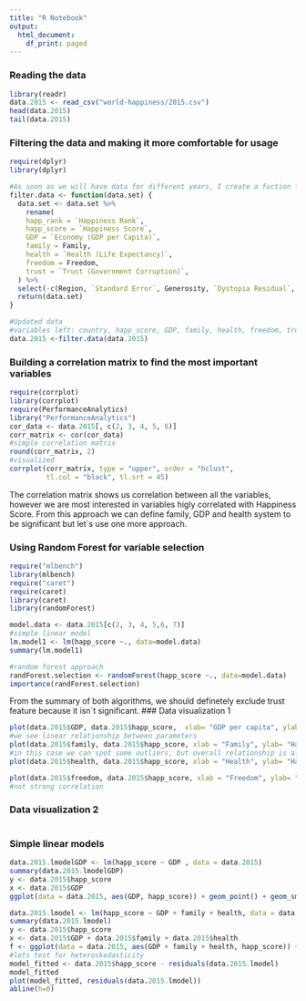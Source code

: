 ```yaml
---
title: "R Notebook"
output:
  html_document:
    df_print: paged
---
```

### Reading the data
```r
library(readr)
data.2015 <- read_csv("world-happiness/2015.csv")
head(data.2015)
tail(data.2015)
```
### Filtering the data and making it more comfortable for usage
```r
require(dplyr)
library(dplyr)

#As soon as we will have data for different years, I create a fuction for filtering and renaming the columns
filter.data <- function(data.set) {
  data.set <- data.set %>%
    rename(
    happ_rank = `Happiness Rank`,
    happ_score = `Happiness Score`,
    GDP = `Economy (GDP per Capita)`,
    family = Family,
    health = `Health (Life Expectancy)`,
    freedom = Freedom,
    trust = `Trust (Government Corruption)`,
  ) %>%
  select(-c(Region, `Standard Error`, Generosity, `Dystopia Residual`, happ_rank))
  return(data.set)
}
```
```r
#Updated data
#variables left: country, happ_score, GDP, family, health, freedom, trust
data.2015 <-filter.data(data.2015)
```
### Building a correlation matrix to find the most important variables
```r
require(corrplot)
library(corrplot)
require(PerformanceAnalytics)
library("PerformanceAnalytics")
cor_data <- data.2015[, c(2, 3, 4, 5, 6)]
corr_matrix <- cor(cor_data)
#simple correlation matrix
round(corr_matrix, 2)
#visualized
corrplot(corr_matrix, type = "upper", order = "hclust", 
         tl.col = "black", tl.srt = 45)
```
The correlation matrix shows us correlation between all the variables, however we are most interested in variables higly correlated with Happiness Score. 
From this approach we can define family, GDP and health system to be significant but let`s use one more approach.

### Using Random Forest for variable selection
```r
require("mlbench")
library(mlbench)
require("caret")
require(caret)
library(caret)
library(randomForest)

model.data <- data.2015[c(2, 3, 4, 5,6, 7)]
#simple linear model
lm.model1 <- lm(happ_score ~., data=model.data)
summary(lm.model1)

#random forest approach
randForest.selection <- randomForest(happ_score ~., data=model.data)
importance(randForest.selection)
```
From the summary of both algorithms, we should definetely exclude trust feature because it isn`t significant.
### Data visualization 1
```r
plot(data.2015$GDP, data.2015$happ_score,  xlab= "GDP per capita", ylab = "Happiness Score", main = "2015 GDP vs Happiness Score")
#we see linear relationship between parameters
plot(data.2015$family, data.2015$happ_score, xlab = "Family", ylab= "Happiness Score", main = "2015 Family vs Happiness Score")
#in this case we can spot some outliers, but overall relationship is also linear
plot(data.2015$health, data.2015$happ_score, xlab = "Health", ylab= "Happiness Score", main = "2015 Health vs Happiness Score")

plot(data.2015$freedom, data.2015$happ_score, xlab = "Freedom", ylab= "Happiness Score", main = "2015 Freedom vs Happiness Score")
#not strong correlation

```
### Data visualization 2
```r

```

### Simple linear models
```r
data.2015.lmodelGDP <- lm(happ_score ~ GDP , data = data.2015)
summary(data.2015.lmodelGDP)
y <- data.2015$happ_score
x <- data.2015$GDP
ggplot(data = data.2015, aes(GDP, happ_score)) + geom_point() + geom_smooth(method = lm, formula = y ~ x)

data.2015.lmodel <- lm(happ_score ~ GDP + family + health, data = data.2015)
summary(data.2015.lmodel)
y <- data.2015$happ_score
x <- data.2015$GDP + data.2015$family + data.2015$health
f <- ggplot(data = data.2015, aes(GDP + family + health, happ_score)) + geom_point() + geom_smooth(method = lm, formula = y ~ x)
#lets test for heteroskedasticity
model_fitted <- data.2015$happ_score - residuals(data.2015.lmodel)
model_fitted
plot(model_fitted, residuals(data.2015.lmodel))
abline(h=0)
```

